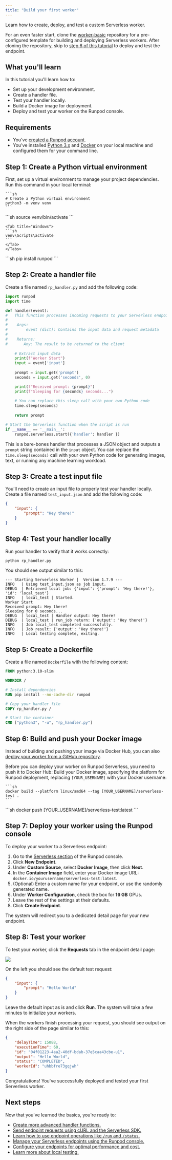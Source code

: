 ```yaml
---
title: "Build your first worker"
---
```


Learn how to create, deploy, and test a custom Serverless worker.

<Tip>

For an even faster start, clone the [worker-basic](https://github.com/runpod-workers/worker-basic) repository for a pre-configured template for building and deploying Serverless workers. After cloning the repository, skip to [step 6 of this tutorial](#step-6%3A-build-and-push-your-docker-image) to deploy and test the endpoint.

</Tip>

## What you'll learn

In this tutorial you'll learn how to:

* Set up your development environment.
* Create a handler file.
* Test your handler locally.
* Build a Docker image for deployment.
* Deploy and test your worker on the Runpod console.

## Requirements

* You've [created a Runpod account](/get-started/manage-accounts).
* You've installed [Python 3.x](https://www.python.org/downloads/) and [Docker](https://docs.docker.com/get-started/get-docker/) on your local machine and configured them for your command line.

## Step 1: Create a Python virtual environment

First, set up a virtual environment to manage your project dependencies.
<Steps>
  <Step title="Create a virtual environment">
    Run this command in your local terminal:

    ```sh
    # Create a Python virtual environment
    python3 -m venv venv
    ```
  </Step>

  <Step title="Activate the virtual environment">
    <Tabs>
    <Tab title="macOS/Linux">
    ```sh
    source venv/bin/activate
    ```
    </Tab>

    <Tab title="Windows">
    ```sh
    venv\Scripts\activate
    ```
    </Tab>
    </Tabs>
  </Step>

  <Step title="Install the Runpod SDK">
    ```sh
    pip install runpod
    ```
  </Step>
</Steps>

## Step 2: Create a handler file

Create a file named `rp_handler.py` and add the following code:

```python
import runpod
import time  

def handler(event):
#   This function processes incoming requests to your Serverless endpoint.
#
#    Args:
#        event (dict): Contains the input data and request metadata
#       
#    Returns:
#       Any: The result to be returned to the client
    
    # Extract input data
    print(f"Worker Start")
    input = event['input']
    
    prompt = input.get('prompt')  
    seconds = input.get('seconds', 0)  

    print(f"Received prompt: {prompt}")
    print(f"Sleeping for {seconds} seconds...")
    
    # You can replace this sleep call with your own Python code
    time.sleep(seconds)  
    
    return prompt 

# Start the Serverless function when the script is run
if __name__ == '__main__':
    runpod.serverless.start({'handler': handler })
```

This is a bare-bones handler that processes a JSON object and outputs a `prompt` string contained in the `input` object. You can replace the `time.sleep(seconds)` call with your own Python code for generating images, text, or running any machine learning workload.

## Step 3: Create a test input file

You'll need to create an input file to properly test your handler locally. Create a file named `test_input.json` and add the following code:

```json
{
    "input": {
        "prompt": "Hey there!"
    }
}
```

## Step 4: Test your handler locally

Run your handler to verify that it works correctly:

```sh
python rp_handler.py
```

You should see output similar to this:

```text
--- Starting Serverless Worker |  Version 1.7.9 ---
INFO   | Using test_input.json as job input.
DEBUG  | Retrieved local job: {'input': {'prompt': 'Hey there!'}, 'id': 'local_test'}
INFO   | local_test | Started.
Worker Start
Received prompt: Hey there!
Sleeping for 0 seconds...
DEBUG  | local_test | Handler output: Hey there!
DEBUG  | local_test | run_job return: {'output': 'Hey there!'}
INFO   | Job local_test completed successfully.
INFO   | Job result: {'output': 'Hey there!'}
INFO   | Local testing complete, exiting.
```

## Step 5: Create a Dockerfile

Create a file named `Dockerfile` with the following content:

```dockerfile
FROM python:3.10-slim

WORKDIR /

# Install dependencies
RUN pip install --no-cache-dir runpod

# Copy your handler file
COPY rp_handler.py /

# Start the container
CMD ["python3", "-u", "rp_handler.py"]
```

## Step 6: Build and push your Docker image

<Info>

Instead of building and pushing your image via Docker Hub, you can also [deploy your worker from a GitHub repository](/serverless/workers/github-integration).

</Info>

Before you can deploy your worker on Runpod Serverless, you need to push it to Docker Hub:
<Steps>
  <Step title="Build your Docker image">
    Build your Docker image, specifying the platform for Runpod deployment, replacing `[YOUR_USERNAME]` with your Docker username:
    
    ```sh
    docker build --platform linux/amd64 --tag [YOUR_USERNAME]/serverless-test .
    ```
  </Step>
  
  <Step title="Push the image to your container registry">
    ```sh
    docker push [YOUR_USERNAME]/serverless-test:latest
    ```
  </Step>
</Steps>

## Step 7: Deploy your worker using the Runpod console

To deploy your worker to a Serverless endpoint:

1. Go to the [Serverless section](https://www.console.runpod.io/serverless) of the Runpod console.
2. Click **New Endpoint**.
3. Under **Custom Source**, select **Docker Image**, then click **Next**.
4. In the **Container Image** field, enter your Docker image URL: `docker.io/yourusername/serverless-test:latest`.
5. (Optional) Enter a custom name for your endpoint, or use the randomly generated name.
6. Under **Worker Configuration**, check the box for **16 GB** GPUs.
7. Leave the rest of the settings at their defaults.
8. Click **Create Endpoint**.

The system will redirect you to a dedicated detail page for your new endpoint.

## Step 8: Test your worker

To test your worker, click the **Requests** tab in the endpoint detail page:

<Frame>
  <img src="/images/8f34ba77-serverless-get-started-endpoint-details.png" />
</Frame>

On the left you should see the default test request:

```json
{
    "input": {
        "prompt": "Hello World"
    }
}
```

Leave the default input as is and click **Run**. The system will take a few minutes to initialize your workers.

When the workers finish processing your request, you should see output on the right side of the page similar to this:

```json
{
    "delayTime": 15088,
    "executionTime": 60,
    "id": "04f01223-4aa2-40df-bdab-37e5caa43cbe-u1",
    "output": "Hello World",
    "status": "COMPLETED",
    "workerId": "uhbbfre73gqjwh"
}
```

Congratulations! You've successfully deployed and tested your first Serverless worker.

## Next steps

Now that you've learned the basics, you're ready to:

* [Create more advanced handler functions.](/serverless/workers/handler-functions)
* [Send endpoint requests using cURL and the Serverless SDK.](/serverless/endpoints/send-requests)
* [Learn how to use endpoint operations like `/run` and `/status`.](/serverless/endpoints/operations)
* [Manage your Serverless endpoints using the Runpod console.](/serverless/endpoints/manage-endpoints)
* [Configure your endpoints for optimal performance and cost.](/serverless/endpoints/endpoint-configurations)
* [Learn more about local testing.](/serverless/development/local-testing)
